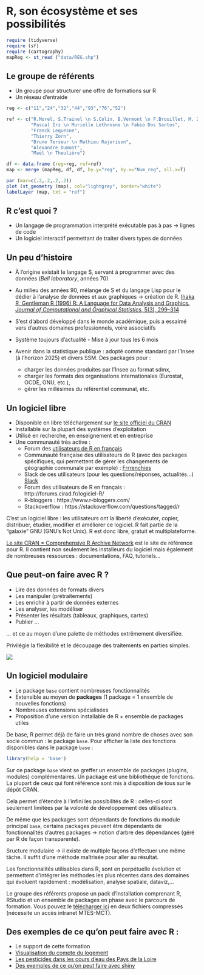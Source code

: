 # R, son écosystème et ses possibilités

```r
require (tidyverse)
require (sf)
require (cartography)
mapReg <- st_read ("data/REG.shp")
```



## Le groupe de référents
- Un groupe pour structurer une offre de formations sur R
- Un réseau d'entraide 

```r
reg <- c("11","24","32","44","93","76","52")

ref <- c("R.Morel, S.Trainel \n S.Colin, B.Vermont \n F.Brouillet, M. Zellou",
         "Pascal Irz \n Murielle Lethrosne \n Fabio Dos Santos",
         "Franck Lequesne",
         "Thierry Zorn",
         "Bruno Terseur \n Mathieu Rajerison",
         "Alexandre Dumont",
         "Maël \n Theulière")

df <- data.frame (reg=reg, ref=ref)
map <- merge (mapReg, df, df, by.y="reg", by.x="Num_reg", all.x=T)

par (mar=c(.2,.2,.2,.2))
plot (st_geometry (map), col="lightgrey", border="white")
labelLayer (map, txt = "ref")
```


## R c'est quoi ?

- Un langage de programmation interprété exécutable pas à pas $\rightarrow$ lignes de code
- Un logiciel interactif permettant de traiter divers types de données


## Un peu d'histoire

- À l'origine existait le langage S, servant à programmer avec des données (*Bell laboratory*, années 70)

- Au milieu des années 90, mélange de S et du langage Lisp pour le dédier à l'analyse de données et aux graphiques $\rightarrow$ création de R. [Ihaka R, Gentleman R (1996) R: A Language for Data Analysis and Graphics. *Journal of
Computational and Graphical Statistics*, 5(3), 299–314](https://www.stat.auckland.ac.nz/~ihaka/downloads/R-paper.pdf)

- S'est d'abord développé dans le monde académique, puis a essaimé vers d'autres domaines professionnels, voire associatifs

- Système toujours d’actualité - Mise à jour tous les 6 mois

- Avenir dans la statistique publique : adopté comme standard par l'Insee (à l'horizon 2025) et divers SSM. Des packages pour :
    - charger les données produites par l'Insee au format sdmx,
    - charger les formats des organisations internationales (Eurostat, OCDE, ONU, etc.),
    - gérer les millésimes du référentiel communal, etc.

## Un logiciel libre

- Disponible en libre téléchargement sur [le site officiel du CRAN](https://cran.r-project.org)
- Installable sur la plupart des systèmes d'exploitation
- Utilisé en recherche, en enseignement et en entreprise
- Une communauté très active :
    - Forum des [utilisateurs de R en français](http://forums.cirad.fr/logiciel-R/)
    - Communauté française des utilisateurs de R (avec des packages spécifiques, qui permettent de gérer les changements de géographie communale par exemple) : [Frrrenchies](https://github.com/frrrenchies/frrrenchies)
    - Slack de ces utilisateurs (pour les questions/réponses, actualités...) [Slack](https://r-grrr.slack.com/)
    - Forum des utilisateurs de R en français : http://forums.cirad.fr/logiciel-R/
    - R-bloggers : https://www.r-bloggers.com/
    - Stackoverflow : https://stackoverflow.com/questions/tagged/r


  
C'est un logiciel libre : les utilisateurs ont la liberté d'exécuter, copier, distribuer, étudier, modifier et améliorer ce logiciel. R fait partie de la "galaxie" GNU (GNU's Not Unix). R est donc libre, gratuit et multiplateforme.

[Le site CRAN = Comprehensive R Archive Network](cran.r-project.org) est le site de référence pour R. Il contient non seulement les installeurs du logiciel mais également de nombreuses ressources : documentations, FAQ, tutoriels... 


    
## Que peut-on faire avec R ?

- Lire des données de formats divers
- Les manipuler (prétraitements)
- Les enrichir à partir de données externes
- Les analyser, les modéliser
- Présenter les résultats (tableaux, graphiques, cartes)
- Publier ...

... et ce au moyen d'une palette de méthodes extrêmement diversifiée.

Privilégie la flexibilité et le découpage des traitements en parties simples.


![](images/illustrations.png)

## Un logiciel modulaire

- Le package `base` contient nombreuses fonctionnalités
- Extensible au moyen de **packages** (1 package = 1 ensemble de nouvelles fonctions) 
- Nombreuses extensions spécialisées
- Proposition d'une version installable de R + ensemble de packages utiles

De base, R permet déjà de faire un très grand nombre de choses avec son socle commun : le package `base`. Pour afficher la liste des fonctions disponibles dans le package `base` :

```r
library(help = 'base')
```

Sur ce package `base` vient se greffer un ensemble de packages (plugins, modules) complémentaires.
Un package est une bibliothèque de fonctions. La plupart de ceux qui font référence sont mis à disposition de tous sur le dépôt CRAN.

Cela permet d'étendre à l'infini les possibilités de R : celles-ci sont seulement limitées par la volonté de développement des utilisateurs.

De même que les packages sont dépendants de fonctions du module principal `base`, certains packages peuvent être dépendants de fonctionnalités d'autres packages $\rightarrow$ notion d'arbre des dépendances (géré par R de façon transparente).

Sructure modulaire $\rightarrow$ il existe de multiple façons d'effectuer une même tâche. Il suffit d'une méthode maîtrisée pour aller au résultat.

Les fonctionnalités utilisables dans R, sont en perpétuelle évolution et permettent d'intégrer les méthodes les plus récentes dans des domaines qui évoluent rapidement : modélisation, analyse spatiale, dataviz,...

Le groupe des référents propose un pack d'installation comprenant R, RStudio et un ensemble de packages en phase avec le parcours de formation. Vous pouvez le  [télécharger ici](http://pne.metier.e2.rie.gouv.fr/suite-logicielle-r-r974.html) en deux fichiers compressés (nécessite un accès intranet MTES-MCT).

## Des exemples de ce qu'on peut faire avec R :

- Le support de cette formation
- [Visualisation du compte du logement](http://dataviz.statistiques.developpement-durable.gouv.fr/csl2017/)
- [Les pesticides dans les cours d'eau des Pays de la Loire](https://ssm-ecologie.shinyapps.io/qualite-des-eaux/)
- [Des exemples de ce qu'on peut faire avec shiny](http://shiny.rstudio.com/)


